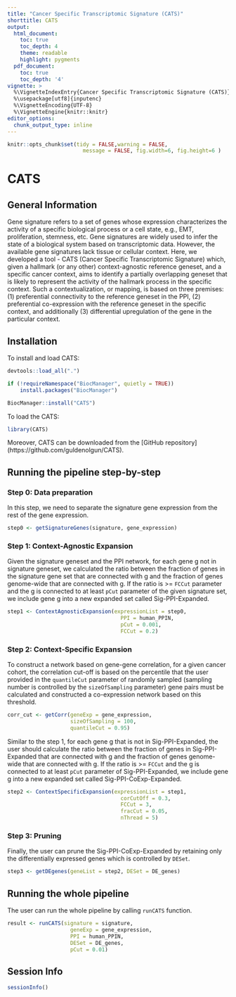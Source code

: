 ```yaml
---
title: "Cancer Specific Transcriptomic Signature (CATS)"
shorttitle: CATS
output:
  html_document:
    toc: true
    toc_depth: 4
    theme: readable
    highlight: pygments
  pdf_document:
    toc: true
    toc_depth: '4'
vignette: >
  %\VignetteIndexEntry{Cancer Specific Transcriptomic Signature (CATS)}
  %\usepackage[utf8]{inputenc}
  %\VignetteEncoding{UTF-8}
  %\VignetteEngine{knitr::knitr}
editor_options: 
  chunk_output_type: inline
---
```


```r
knitr::opts_chunk$set(tidy = FALSE,warning = FALSE,
                        message = FALSE, fig.width=6, fig.height=6 )
```

# CATS

## General Information
Gene signature refers to a set of genes whose expression characterizes the
activity of a specific biological process or a cell state, e.g., EMT,
proliferation, stemness, etc. Gene signatures are widely used to infer the
state of a biological system based on transcriptomic data. However, the 
available gene signatures lack tissue or cellular context. Here, we developed
a tool - CATS (Cancer Specific Transcriptomic Signature) which, given a 
hallmark (or any other) context-agnostic reference geneset, and a specific 
cancer context, aims to identify a partially overlapping geneset that is 
likely to represent the activity of the hallmark process in the specific 
context. Such a contextualization, or mapping, is based on three premises: 
(1) preferential connectivity to the reference geneset in the PPI, (2) 
preferential co-expression with the reference geneset in the specific context,
and additionally (3) differential upregulation of the gene in the particular 
context. 

## Installation

To install and load CATS:


```r
devtools::load_all(".")
```

```r
if (!requireNamespace("BiocManager", quietly = TRUE))
    install.packages("BiocManager")

BiocManager::install("CATS")
```
To load the CATS:


```r
library(CATS)
```

Moreover, CATS can be downloaded from the [GitHub repository]
(https://github.com/guldenolgun/CATS). 

## Running the pipeline step-by-step
### Step 0: Data preparation
In this step, we need to separate the signature gene expression from the rest
of the gene expression. 

```r
step0 <- getSignatureGenes(signature, gene_expression)
```

### Step 1: Context-Agnostic Expansion
Given the signature geneset and the PPI network, for each gene g not in
signature geneset, we calculated the ratio between the fraction of genes in
the signature gene set that are connected with g and the fraction of genes
genome-wide that are connected with g. If the ratio is >= `FCCut` parameter and
the g is connected to at least `pCut` parameter of the given signature set, we 
include gene g into a new expanded set called Sig-PPI-Expanded.

```r
step1 <- ContextAgnosticExpansion(expressionList = step0, 
                                    PPI = human_PPIN,  
                                    pCut = 0.001, 
                                    FCCut = 0.2)
```

### Step 2: Context-Specific Expansion
To construct a network based on gene-gene correlation, for a given cancer 
cohort, the correlation cut-off is based on the percentile that the user 
provided in the `quantileCut` parameter of randomly sampled (sampling number
is controlled by the `sizeOfSampling` parameter) gene pairs must be calculated
and constructed a co-expression network based on this threshold.

```r
corr_cut <- getCorr(geneExp = gene_expression, 
                    sizeOfSampling = 100,
                    quantileCut = 0.95)
```

Similar to the step 1, for each gene g that is not in Sig-PPI-Expanded, the 
user should calculate the ratio between the fraction of genes in 
Sig-PPI-Expanded that are connected with g and the fraction of genes 
genome-wide that are connected with g. If the ratio is >=  `FCCut` and the g is
connected to at least `pCut` parameter of Sig-PPI-Expanded, we include gene g 
into a new expanded set called Sig-PPI-CoExp-Expanded. 

```r
step2 <- ContextSpecificExpansion(expressionList = step1, 
                                    corCutOff = 0.3, 
                                    FCCut = 3, 
                                    fracCut = 0.05, 
                                    nThread = 5)
```

### Step 3: Pruning
Finally, the user can prune the Sig-PPI-CoExp-Expanded by retaining only the 
differentially expressed genes which is controlled by `DESet`.

```r
step3 <- getDEgenes(geneList = step2, DESet = DE_genes)
```

## Running the whole pipeline
The user can run the whole pipeline by calling `runCATS` function.

```r
result <- runCATS(signature = signature, 
                    geneExp = gene_expression, 
                    PPI = human_PPIN, 
                    DESet = DE_genes,
                    pCut = 0.01)
```

## Session Info
```r
sessionInfo()
```

